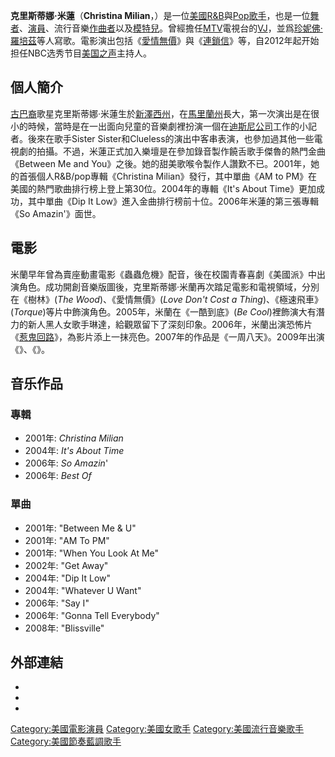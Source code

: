 {{Infobox Musical artist
| Name = 克里斯蒂娜·米蓮<br/>Christina Milian
| Img = CUN2008 Oscar party Christina Milian.jpg
| Img_capt = 
| Background = solo_singer
| Birth_name = Christine Flores
| Alias = 
| Born = {{birth date and age|1981|9|26}}<br />[[美國|美國]][[紐澤西州|紐澤西州]][[澤西市|澤西市]]
| Died = 
| Origin = 
| Genre = [[R&B|R&B]]、[[Pop|Pop]]
| Occupation = [[歌手|歌手]]、[[作曲人|作曲人]]、[[唱片製作人|唱片製作人]]、[[舞者|舞者]]、[[演員|演員]]、[[模特兒|模特兒]]
| Years_active = 1998年至今
| Label = [[Def_Jam_Recordings|Def Soul]], [[Island_Records|Island]]
| Associated_acts = [[Cool_&_Dre|Cool & Dre]]、[[DJ_Khaled|DJ Khaled]]、[[Fabolous|Fabolous]]、[[Ja_Rule|Ja Rule]]、[[Joe_Budden|Joe Budden]]、[[Rick_Ross|Rick Ross]]
| URL = [https://web.archive.org/web/20080102133338/http://www.christinamilian.org/ www.christinamilian.org]
}}

'''克里斯蒂娜·米蓮'''（'''Christina Milian'''，{{bd|1981年|9月26日}}）是一位[[美國|美國]][[R&B|R&B]]與[[Pop|Pop]][[歌手|歌手]]，也是一位[[舞者|舞者]]、[[演員|演員]]、流行音樂[[作曲者|作曲者]]以及[[模特兒|模特兒]]。曾經擔任[[MTV|MTV]]電視台的[[VJ|VJ]]，並爲[[珍妮佛·羅培茲|珍妮佛·羅培茲]]等人寫歌。電影演出包括《[[愛情無價|愛情無價]]》與《[[連鎖信|連鎖信]]》等，自2012年起开始担任NBC选秀节目[[美国之声|美国之声]]主持人。

== 個人簡介 ==
[[古巴人|古巴裔]]歌星克里斯蒂娜·米蓮生於[[新澤西州|新澤西州]]，在[[馬里蘭州|馬里蘭州]]長大，第一次演出是在很小的時候，當時是在一出面向兒童的音樂劇裡扮演一個在[[迪斯尼公司|迪斯尼公司]]工作的小記者。後來在歌手Sister Sister和Clueless的演出中客串表演，也參加過其他一些電視劇的拍攝。不過，米蓮正式加入樂壇是在參加錄音製作饒舌歌手傑魯的熱門金曲《Between Me and You》之後。她的甜美歌喉令製作人讚歎不已。2001年，她的首張個人R&B/pop專輯《Christina Milian》發行，其中單曲《AM to PM》在美國的熱門歌曲排行榜上登上第30位。2004年的專輯《It's About Time》更加成功，其中單曲《Dip It Low》進入金曲排行榜前十位。2006年米蓮的第三張專輯《So Amazin'》面世。 

== 電影 ==
米蘭早年曾為賣座動畫電影《蟲蟲危機》配音，後在校園青春喜劇《美國派》中出演角色。成功開創音樂版圖後，克里斯蒂娜·米蘭再次踏足電影和電視領域，分別在《樹林》(''The Wood'')、《愛情無價》(''Love Don't Cost a Thing'')、《極速飛車》(''Torque'')等片中飾演角色。2005年，米蘭在《一酷到底》(''Be Cool'')裡飾演大有潛力的新人黑人女歌手琳達，給觀眾留下了深刻印象。2006年，米蘭出演恐怖片《[[猛鬼寬頻|惹鬼回路]]》，為影片添上一抹亮色。2007年的作品是《一周八天》。2009年出演《{{link-en|美少女啦啦隊-戰鬥到最後一刻|Bring It On: Fight to the Finish}}》、《{{link-en|舊愛找麻煩|Ghosts of Girlfriends Past}}》。

== 音乐作品 ==
=== 專輯 ===
* 2001年: ''Christina Milian''
* 2004年: ''It's About Time''
* 2006年: ''So Amazin'''
* 2006年: ''Best Of''

=== 單曲 ===
* 2001年: "Between Me & U"
* 2001年: "AM To PM"
* 2001年: "When You Look At Me"
* 2002年: "Get Away"
* 2004年: "Dip It Low"
* 2004年: "Whatever U Want"
* 2006年: "Say I"
* 2006年: "Gonna Tell Everybody"
* 2008年: "Blissville"

== 外部連結 ==
* {{Official website|https://web.archive.org/web/20080102133338/http://www.christinamilian.org/}}
* {{imdb name|id=0587396|name=Christina Milian}}
* {{Douban people|106519|type=music}}

{{美国之声}}

{{Authority control}}

{{DEFAULTSORT:Milian, Christina}}
[[Category:美國電影演員|Category:美國電影演員]]
[[Category:美國女歌手|Category:美國女歌手]]
[[Category:美國流行音樂歌手|Category:美國流行音樂歌手]]
[[Category:美國節奏藍調歌手|Category:美國節奏藍調歌手]]